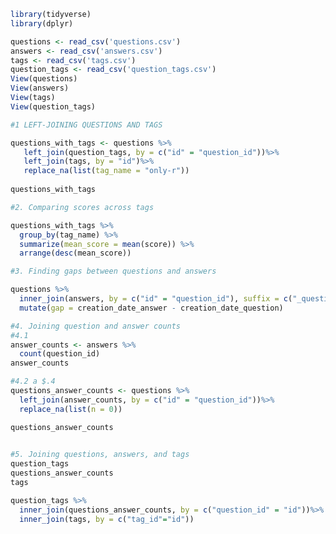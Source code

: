```r
library(tidyverse)
library(dplyr)

questions <- read_csv('questions.csv')
answers <- read_csv('answers.csv')
tags <- read_csv('tags.csv')
question_tags <- read_csv('question_tags.csv')
View(questions)
View(answers)
View(tags)
View(question_tags)
```


```r
#1 LEFT-JOINING QUESTIONS AND TAGS

questions_with_tags <- questions %>%
   left_join(question_tags, by = c("id" = "question_id"))%>%
   left_join(tags, by = "id")%>%
   replace_na(list(tag_name = "only-r"))
 
questions_with_tags
```

```r
#2. Comparing scores across tags

questions_with_tags %>%
  group_by(tag_name) %>%
  summarize(mean_score = mean(score)) %>%
  arrange(desc(mean_score))


```
```r
#3. Finding gaps between questions and answers

questions %>%
  inner_join(answers, by = c("id" = "question_id"), suffix = c("_question", "_answer"))%>%
  mutate(gap = creation_date_answer - creation_date_question)
```

```r
#4. Joining question and answer counts
#4.1
answer_counts <- answers %>%
  count(question_id)
answer_counts

#4.2 a $.4
questions_answer_counts <- questions %>%
  left_join(answer_counts, by = c("id" = "question_id"))%>%
  replace_na(list(n = 0))

questions_answer_counts
  
```

```r
#5. Joining questions, answers, and tags
question_tags
questions_answer_counts
tags

question_tags %>%
  inner_join(questions_answer_counts, by = c("question_id" = "id"))%>%
  inner_join(tags, by = c("tag_id"="id"))
```

